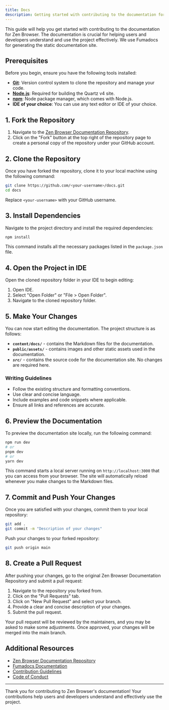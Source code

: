 ```yaml
---
title: Docs
description: Getting started with contributing to the documentation for Zen Browser.
---
```


This guide will help you get started with contributing to the documentation for Zen Browser. The documentation is crucial for helping users and developers understand and use the project effectively. We use Fumadocs for generating the static documentation site.

## Prerequisites

Before you begin, ensure you have the following tools installed:

- [**Git**](https://git-scm.com/): Version control system to clone the repository and manage your code.
- [**Node.js**](https://nodejs.org/): Required for building the Quartz v4 site.
- [**npm**](https://www.npmjs.com/): Node package manager, which comes with Node.js.
- **IDE of your choice**: You can use any text editor or IDE of your choice.

## 1. Fork the Repository

1. Navigate to the [Zen Browser Documentation Repository](https://github.com/zen-browser/docs).
2. Click on the "Fork" button at the top right of the repository page to create a personal copy of the repository under your GitHub account.

## 2. Clone the Repository

Once you have forked the repository, clone it to your local machine using the following command:

```bash
git clone https://github.com/<your-username>/docs.git
cd docs
```

Replace `<your-username>` with your GitHub username.

## 3. Install Dependencies

Navigate to the project directory and install the required dependencies:

```bash
npm install
```

This command installs all the necessary packages listed in the `package.json` file.

## 4. Open the Project in IDE

Open the cloned repository folder in your IDE to begin editing:

1. Open IDE.
2. Select "Open Folder" or "File > Open Folder".
3. Navigate to the cloned repository folder.

## 5. Make Your Changes

You can now start editing the documentation. The project structure is as follows:

- **`content/docs/`** - contains the Markdown files for the documentation.
- **`public/assets/`** - contains images and other static assets used in the documentation.
- _**`src/`**_ - contains the source code for the documentation site. No changes are required here.

### Writing Guidelines

- Follow the existing structure and formatting conventions.
- Use clear and concise language.
- Include examples and code snippets where applicable.
- Ensure all links and references are accurate.

## 6. Preview the Documentation

To preview the documentation site locally, run the following command:

```bash
npm run dev
# or
pnpm dev
# or
yarn dev
```

This command starts a local server running on `http://localhost:3000` that you can access from your browser. The site will automatically reload whenever you make changes to the Markdown files.

## 7. Commit and Push Your Changes

Once you are satisfied with your changes, commit them to your local repository:

```bash
git add .
git commit -m "Description of your changes"
```

Push your changes to your forked repository:

```bash
git push origin main
```

## 8. Create a Pull Request

After pushing your changes, go to the original Zen Browser Documentation Repository and submit a pull request:

1. Navigate to the repository you forked from.
2. Click on the "Pull Requests" tab.
3. Click on "New Pull Request" and select your branch.
4. Provide a clear and concise description of your changes.
5. Submit the pull request.

Your pull request will be reviewed by the maintainers, and you may be asked to make some adjustments. Once approved, your changes will be merged into the main branch.

## Additional Resources

- [Zen Browser Documentation Repository](https://github.com/zen-browser/docs)
- [Fumadocs Documentation](https://fumadocs.vercel.app/docs/ui)
- [Contribution Guidelines](/contribute/contributing)
- [Code of Conduct](/contribute/code-of-conduct)

---

Thank you for contributing to Zen Browser's documentation! Your contributions help users and developers understand and effectively use the project.
